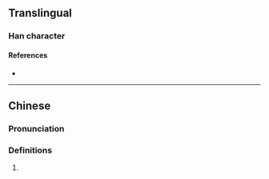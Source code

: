 {{character info}}
==Translingual==

===Han character===
{{Han char|rn=85|rad=水|as=14|sn=17|four=|canj=ENIC|ids=⿰氵夤}}

====References====
* {{Han ref|kx=0656.130|dkj=18509|dj=1066.170|hdz=31771.080|uh=6FE5|ud=28645}}

----

==Chinese==
{{zh-forms}}

===Pronunciation===
{{zh-pron
|m=yǐn
|c=jan5
|mc=y
|oc=y
|ma=
|cat=
}}

===Definitions===
{{zh-hanzi}}

# {{rfdef|zh}}